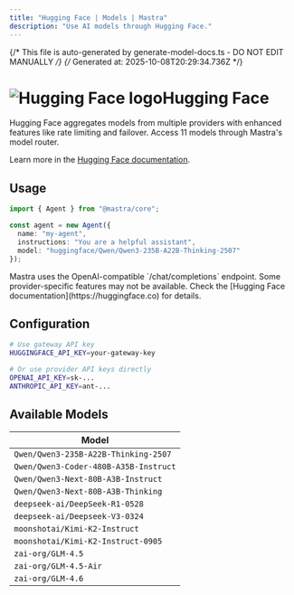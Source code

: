 ```yaml
---
title: "Hugging Face | Models | Mastra"  
description: "Use AI models through Hugging Face."
---
```


{/* This file is auto-generated by generate-model-docs.ts - DO NOT EDIT MANUALLY */}
{/* Generated at: 2025-10-08T20:29:34.736Z */}


# <img src="https://models.dev/logos/huggingface.svg" alt="Hugging Face logo" className="inline w-8 h-8 mr-2 align-middle dark:invert dark:brightness-0 dark:contrast-200" />Hugging Face

Hugging Face aggregates models from multiple providers with enhanced features like rate limiting and failover. Access 11 models through Mastra's model router.

Learn more in the [Hugging Face documentation](https://huggingface.co).

## Usage

```typescript
import { Agent } from "@mastra/core";

const agent = new Agent({
  name: "my-agent",
  instructions: "You are a helpful assistant",
  model: "huggingface/Qwen/Qwen3-235B-A22B-Thinking-2507"
});
```

<Callout type="info">
Mastra uses the OpenAI-compatible `/chat/completions` endpoint. Some provider-specific features may not be available. Check the [Hugging Face documentation](https://huggingface.co) for details.
</Callout>

## Configuration

```bash
# Use gateway API key
HUGGINGFACE_API_KEY=your-gateway-key

# Or use provider API keys directly  
OPENAI_API_KEY=sk-...
ANTHROPIC_API_KEY=ant-...
```


## Available Models

| Model |
|-------|
| `Qwen/Qwen3-235B-A22B-Thinking-2507` |
| `Qwen/Qwen3-Coder-480B-A35B-Instruct` |
| `Qwen/Qwen3-Next-80B-A3B-Instruct` |
| `Qwen/Qwen3-Next-80B-A3B-Thinking` |
| `deepseek-ai/DeepSeek-R1-0528` |
| `deepseek-ai/Deepseek-V3-0324` |
| `moonshotai/Kimi-K2-Instruct` |
| `moonshotai/Kimi-K2-Instruct-0905` |
| `zai-org/GLM-4.5` |
| `zai-org/GLM-4.5-Air` |
| `zai-org/GLM-4.6` |


